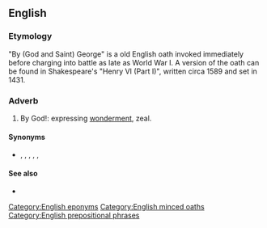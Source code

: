 ==English==

===Etymology===
{{rfe|is this from {{m|en|Saint George}}, is it a corruption of {{m|en|God}}, or is it after somebody else, like one of the kings of England named George?|lang=en}}

"By (God and Saint) George" is a old English oath invoked immediately before charging into battle as late as World War I. A version of the oath can be found in Shakespeare's "Henry VI (Part I)", written circa 1589 and set in 1431.

===Adverb===
{{en-adv|-}}

# {{lb|en|euphemistic}} By God!: expressing [[wonderment]], zeal.

====Synonyms====
* {{sense|expression of wonderment}} {{l|en|by God}}, {{l|en|by golly}}, {{l|en|golly}}, {{l|en|good God}}, {{l|en|good golly}}, {{l|en|great Scott}}

====See also====
* {{l|en|minced oath}}

[[Category:English eponyms]]
[[Category:English minced oaths]]
[[Category:English prepositional phrases]]